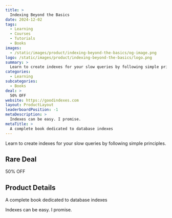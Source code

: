 ```yaml
---
title: >
  Indexing Beyond the Basics
date: 2024-12-02
tags:
  - Learning
  - Courses
  - Tutorials
  - Books
images:
  - /static/images/product/indexing-beyond-the-basics/og-image.png
logo: /static/images/product/indexing-beyond-the-basics/logo.png
summary: >
  Learn to create indexes for your slow queries by following simple principles.
categories:
  - Learning
subcategories:
  - Books
deal: >
  50% OFF
website: https://goodindexes.com
layout: ProductLayout
leaderboardPosition: -1
metaDescription: >
  Indexes can be easy. I promise.
metaTitle: >
  A complete book dedicated to database indexes
---
```

Learn to create indexes for your slow queries by following simple principles.

## Rare Deal

50% OFF

## Product Details

A complete book dedicated to database indexes

Indexes can be easy. I promise.
